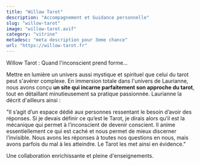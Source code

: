 ```yaml
---
title: "Willow Tarot"
description: "Accompagnement et Guidance personnelle"
slug: "willow-tarot"
image: "willow-tarot.avif"
category: "vitrine"
metadesc: "meta description pour 3eme chance"
url: "https://willow-tarot.fr"
---
```


Willow Tarot : Quand l'inconscient prend forme…

Mettre en lumière un univers aussi mystique et spirituel que celui du tarot peut s'avérer complexe. En immersion totale dans l'univers de Laurianne, nous avons conçu **un site qui incarne parfaitement son approche du tarot**, tout en détaillant minutieusement sa pratique passionnée. Laurianne la décrit d'ailleurs ainsi :

"Il s’agit d’un espace dédié aux personnes ressentant le besoin d’avoir des réponses. Si je devais définir ce qu’est le Tarot, je dirais alors qu’il est la mécanique qui permet à l’inconscient de devenir conscient. Il anime essentiellement ce qui est caché et nous permet de mieux discerner l’invisible. Nous avons les réponses à toutes nos questions en nous, mais avons parfois du mal à les atteindre. Le Tarot les met ainsi en évidence."

Une collaboration enrichissante et pleine d'enseignements.
